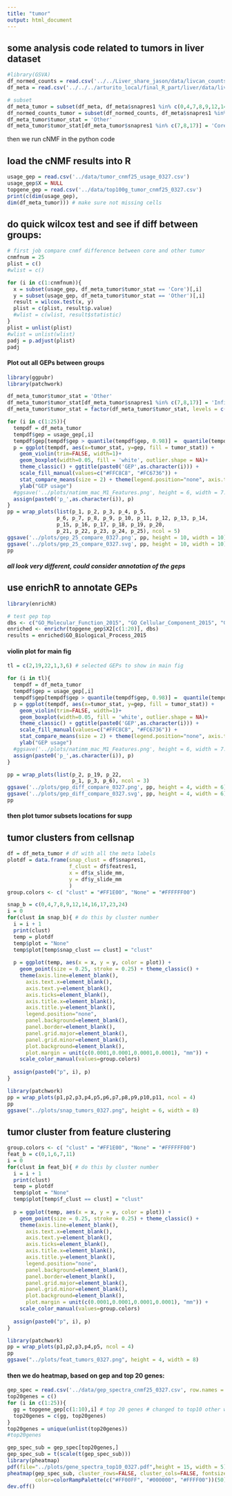 ```yaml
---
title: "tumor"
output: html_document
---
```


## some analysis code related to tumors in liver dataset


```r
#library(GSVA)
df_normed_counts = read.csv('../../Liver_share_jason/data/livcan_counts_y4_x69.csv')
df_meta = read.csv('../../../arturito_local/final_R_part/liver/data/livcan_meta_y4_x69_withClusters_0327.csv')

# subset
df_meta_tumor = subset(df_meta, df_meta$snapres1 %in% c(0,4,7,8,9,12,14,16,17,23,24))
df_normed_counts_tumor = subset(df_normed_counts, df_meta$snapres1 %in% c(0,4,7,8,9,12,14,16,17,23,24))
df_meta_tumor$tumor_stat = 'Other'
df_meta_tumor$tumor_stat[df_meta_tumor$snapres1 %in% c(7,8,17)] = 'Core'
```

######### then we run cNMF in the python code


## load the cNMF results into R
```r
usage_gep = read.csv('../data/tumor_cnmf25_usage_0327.csv')
usage_gep$X = NULL
topgene_gep = read.csv('../data/top100g_tumor_cnmf25_0327.csv')
print(c(dim(usage_gep),
dim(df_meta_tumor))) # make sure not missing cells
```

## do quick wilcox test and see if diff between groups:

```r
# first job compare cnmf difference between core and other tumor
cnmfnum = 25
plist = c()
#wlist = c()

for (i in c(1:cnmfnum)){
  x = subset(usage_gep, df_meta_tumor$tumor_stat == 'Core')[,i]
  y = subset(usage_gep, df_meta_tumor$tumor_stat == 'Other')[,i]
  result = wilcox.test(x, y)
  plist = c(plist, result$p.value)
  #wlist = c(wlist, result$statistic)
}
plist = unlist(plist)
#wlist = unlist(wlist)
padj = p.adjust(plist)
padj
```

#### Plot out all GEPs between groups

```r
library(ggpubr)
library(patchwork)

df_meta_tumor$tumor_stat = 'Other'
df_meta_tumor$tumor_stat[df_meta_tumor$snapres1 %in% c(7,8,17)] = 'Infiltrated'
df_meta_tumor$tumor_stat = factor(df_meta_tumor$tumor_stat, levels = c('Other', 'Infiltrated'))

for (i in c(1:25)){
  tempdf = df_meta_tumor
  tempdf$gep = usage_gep[,i]
  tempdf$gep[tempdf$gep > quantile(tempdf$gep, 0.98)] =  quantile(tempdf$gep, 0.98) # 98% quantile
  p = ggplot(tempdf, aes(x=tumor_stat, y=gep, fill = tumor_stat)) + 
    geom_violin(trim=FALSE, width=1)+
    geom_boxplot(width=0.05, fill = 'white', outlier.shape = NA)+
    theme_classic() + ggtitle(paste0('GEP',as.character(i))) +
    scale_fill_manual(values=c("#FFC8C8", "#FC6736")) +
    stat_compare_means(size = 2) + theme(legend.position="none", axis.title.x=element_blank()) +
    ylab("GEP usage")
  #ggsave('../plots/natimm_mac_M1_Features.png', height = 6, width = 7.2)
  assign(paste0('p_',as.character(i)), p)
}
pp = wrap_plots(list(p_1, p_2, p_3, p_4, p_5,
                p_6, p_7, p_8, p_9, p_10, p_11, p_12, p_13, p_14,
                p_15, p_16, p_17, p_18, p_19, p_20,
                p_21, p_22, p_23, p_24, p_25), ncol = 5)
ggsave('../plots/gep_25_compare_0327.png', pp, height = 10, width = 10)
ggsave('../plots/gep_25_compare_0327.svg', pp, height = 10, width = 10)
pp
```

##### all look very different, could consider annotation of the geps


## use enrichR to annotate GEPs
```r
library(enrichR)

# test gep top
dbs <- c("GO_Molecular_Function_2015", "GO_Cellular_Component_2015", "GO_Biological_Process_2015")
enriched <- enrichr(topgene_gep$X2[c(1:20)], dbs)
results = enriched$GO_Biological_Process_2015

```

#### violin plot for main fig

```r
tl = c(2,19,22,1,3,6) # selected GEPs to show in main fig

for (i in tl){
  tempdf = df_meta_tumor
  tempdf$gep = usage_gep[,i]
  tempdf$gep[tempdf$gep > quantile(tempdf$gep, 0.98)] =  quantile(tempdf$gep, 0.98) # 98% quantile
  p = ggplot(tempdf, aes(x=tumor_stat, y=gep, fill = tumor_stat)) + 
    geom_violin(trim=FALSE, width=1)+
    geom_boxplot(width=0.05, fill = 'white', outlier.shape = NA)+
    theme_classic() + ggtitle(paste0('GEP',as.character(i))) +
    scale_fill_manual(values=c("#FFC8C8", "#FC6736")) +
    stat_compare_means(size = 2) + theme(legend.position="none", axis.title.x=element_blank()) +
    ylab("GEP usage")
  #ggsave('../plots/natimm_mac_M1_Features.png', height = 6, width = 7.2)
  assign(paste0('p_',as.character(i)), p)
}

pp = wrap_plots(list(p_2, p_19, p_22, 
                     p_1, p_3, p_6), ncol = 3)
ggsave('../plots/gep_diff_compare_0327.png', pp, height = 4, width = 6)
ggsave('../plots/gep_diff_compare_0327.svg', pp, height = 4, width = 6)
pp
```

#### then plot tumor subsets locations for supp


## tumor clusters from cellsnap

```r
df = df_meta_tumor # df with all the meta labels
plotdf = data.frame(snap_clust = df$snapres1,
                    f_clust = df$featres1,
                    x = df$x_slide_mm,
                    y = df$y_slide_mm
                    )
group.colors <- c( "clust" = "#FF1E00", "None" = "#FFFFFF00")

snap_b = c(0,4,7,8,9,12,14,16,17,23,24)
i = 0
for(clust in snap_b){ # do this by cluster number
  i = i + 1
  print(clust)
  temp = plotdf
  temp$plot = "None"
  temp$plot[temp$snap_clust == clust] = "clust"
  
  p = ggplot(temp, aes(x = x, y = y, color = plot)) +
    geom_point(size = 0.25, stroke = 0.25) + theme_classic() +
    theme(axis.line=element_blank(),
      axis.text.x=element_blank(),
      axis.text.y=element_blank(),
      axis.ticks=element_blank(),
      axis.title.x=element_blank(),
      axis.title.y=element_blank(),
      legend.position="none",
      panel.background=element_blank(),
      panel.border=element_blank(),
      panel.grid.major=element_blank(),
      panel.grid.minor=element_blank(),
      plot.background=element_blank(),
      plot.margin = unit(c(0.0001,0.0001,0.0001,0.0001), "mm")) +
    scale_color_manual(values=group.colors)
  
  assign(paste0("p", i), p)
}

library(patchwork)
pp = wrap_plots(p1,p2,p3,p4,p5,p6,p7,p8,p9,p10,p11, ncol = 4)
pp
ggsave("../plots/snap_tumors_0327.png", height = 6, width = 8)
```


## tumor cluster from feature clustering

```r
group.colors <- c( "clust" = "#FF1E00", "None" = "#FFFFFF00")
feat_b = c(0,1,6,7,11)
i = 0
for(clust in feat_b){ # do this by cluster number
  i = i + 1
  print(clust)
  temp = plotdf
  temp$plot = "None"
  temp$plot[temp$f_clust == clust] = "clust"
  
  p = ggplot(temp, aes(x = x, y = y, color = plot)) +
    geom_point(size = 0.25, stroke = 0.25) + theme_classic() +
    theme(axis.line=element_blank(),
      axis.text.x=element_blank(),
      axis.text.y=element_blank(),
      axis.ticks=element_blank(),
      axis.title.x=element_blank(),
      axis.title.y=element_blank(),
      legend.position="none",
      panel.background=element_blank(),
      panel.border=element_blank(),
      panel.grid.major=element_blank(),
      panel.grid.minor=element_blank(),
      plot.background=element_blank(),
      plot.margin = unit(c(0.0001,0.0001,0.0001,0.0001), "mm")) +
    scale_color_manual(values=group.colors)
  
  assign(paste0("p", i), p)
}

library(patchwork)
pp = wrap_plots(p1,p2,p3,p4,p5, ncol = 4)
pp
ggsave("../plots/feat_tumors_0327.png", height = 4, width = 8)
```

#### then we do heatmap, based on gep and top 20 genes:

```r
gep_spec = read.csv('../data/gep_spectra_cnmf25_0327.csv', row.names = 1)
top20genes = c()
for (i in c(1:25)){
  gg = topgene_gep[c(1:10),i] # top 20 genes # changed to top10 other wise hard to viz
  top20genes = c(gg, top20genes)
}
top20genes = unique(unlist(top20genes))
#top20genes

gep_spec_sub = gep_spec[top20genes,]
gep_spec_sub = t(scale(t(gep_spec_sub)))
library(pheatmap)
pdf(file="../plots/gene_spectra_top10_0327.pdf",height = 15, width = 5)
pheatmap(gep_spec_sub, cluster_rows=FALSE, cluster_cols=FALSE, fontsize_row = 6,
         color=colorRampPalette(c("#FF00FF", "#000000", "#FFFF00"))(50))
dev.off()
```


